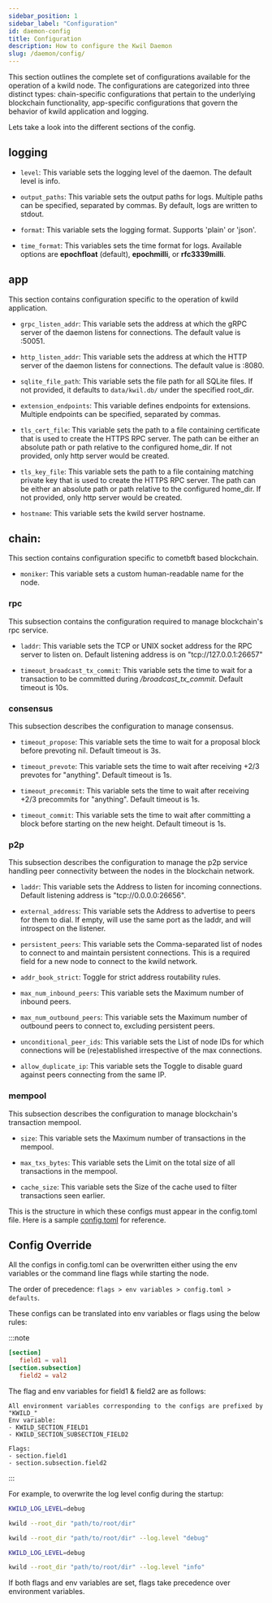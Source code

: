 ```yaml
---
sidebar_position: 1
sidebar_label: "Configuration"
id: daemon-config
title: Configuration
description: How to configure the Kwil Daemon
slug: /daemon/config/
---
```


This section outlines the complete set of configurations available for the operation of a kwild node. The configurations are categorized into three distinct types: chain-specific configurations that pertain to the underlying blockchain functionality, app-specific configurations that govern the behavior of kwild application and logging. 

Lets take a look into the different sections of the config. 

## logging

- `level`: This variable sets the logging level of the daemon. The default level is info.

- `output_paths`: This variable sets the output paths for logs. Multiple paths can be specified, separated by commas. By default, logs are written to stdout.

- `format`: This variable sets the logging format. Supports 'plain' or 'json'.

- `time_format`: This variables sets the time format for logs. Available options are **epochfloat** (default), **epochmilli**, or **rfc3339milli**.

## app   
This section contains configuration specific to the operation of kwild application.

- `grpc_listen_addr`: This variable sets the address at which the gRPC server of the daemon listens for connections. The default value is :50051.

- `http_listen_addr`: This variable sets the address at which the HTTP server of the daemon listens for connections. The default value is :8080.

- `sqlite_file_path`: This variable sets the file path for all SQLite files. If not provided, it defaults to `data/kwil.db/` under the specified root_dir.

- `extension_endpoints`: This variable defines endpoints for extensions. Multiple endpoints can be specified, separated by commas.

- `tls_cert_file`: This variable sets the path to a file containing certificate that is used to create the HTTPS RPC server. The path can be either an absolute path or path relative to the configured home_dir. If not provided, only http server would be created. 

- `tls_key_file`: This variable sets the path to a file containing matching private key that is used to create the HTTPS RPC server. The path can be either an absolute path or path relative to the configured home_dir. If not provided, only http server would be created.

- `hostname`: This variable sets the kwild server hostname.

## chain:
This section contains configuration specific to cometbft based blockchain.

- `moniker`: This variable sets a custom human-readable name for the node.

### rpc
This subsection contains the configuration required to manage blockchain's rpc service.

- `laddr`: This variable sets the TCP or UNIX socket address for the RPC server to listen on. Default listening address is on "tcp://127.0.0.1:26657"

- `timeout_broadcast_tx_commit`: This variable sets the time to wait for a transaction to be committed during */broadcast_tx_commit*. Default timeout is 10s.

### consensus
This subsection describes the configuration to manage consensus.

- `timeout_propose`: This variable sets the time to wait for a proposal block before prevoting nil. Default timeout is 3s.

- `timeout_prevote`: This variable sets the time to wait after receiving +2/3 prevotes for "anything". Default timeout is 1s.

- `timeout_precommit`: This variable sets the time to wait after receiving +2/3 precommits for "anything". Default timeout is 1s.

- `timeout_commit`: This variable sets the time to wait after committing a block before starting on the new height. Default timeout is 1s.

### p2p
This subsection describes the configuration to manage the p2p service handling peer connectivity between the nodes in the blockchain network.

- `laddr`: This variable sets the Address to listen for incoming connections. Default listening address is "tcp://0.0.0.0:26656".

- `external_address`: This variable sets the Address to advertise to peers for them to dial. If empty, will use the same port as the laddr, and will introspect on the listener.

- `persistent_peers`: This variable sets the Comma-separated list of nodes to connect to and maintain persistent connections. This is a required field for a new node to connect to the kwild network.

- `addr_book_strict`: Toggle for strict address routability rules.

- `max_num_inbound_peers`: This variable sets the Maximum number of inbound peers.

- `max_num_outbound_peers`: This variable sets the Maximum number of outbound peers to connect to, excluding persistent peers.

- `unconditional_peer_ids`: This variable sets the List of node IDs for which connections will be (re)established irrespective of the max connections.

- `allow_duplicate_ip`: This variable sets the Toggle to disable guard against peers connecting from the same IP.

### mempool
This subsection describes the configuration to manage blockchain's transaction mempool.

- `size`: This variable sets the Maximum number of transactions in the mempool.

- `max_txs_bytes`: This variable sets the Limit on the total size of all transactions in the mempool.

- `cache_size`: This variable sets the Size of the cache used to filter transactions seen earlier.

This is the structure in which these configs must appear in the config.toml file. Here is a sample [config.toml](./default_config.toml) for reference. 

## Config Override
All the configs in config.toml can be overwritten either using the env variables or the command line flags while starting the node.  

The order of precedence: `flags > env variables > config.toml > defaults`. 

These configs can be translated into env variables or flags using the below rules: 


:::note
``` title=config.toml
[section]
   field1 = val1
[section.subsection]
   field2 = val2
```
The flag and env variables for field1 & field2 are as follows:
```
All environment variables corresponding to the configs are prefixed by "KWILD_"
Env variable:
- KWILD_SECTION_FIELD1
- KWILD_SECTION_SUBSECTION_FIELD2

Flags:
- section.field1
- section.subsection.field2
```
:::

For example, to overwrite the log level config during the startup:
```bash title="Env variable"
KWILD_LOG_LEVEL=debug

kwild --root_dir "path/to/root/dir"
```

```bash title="Command line flag"
kwild --root_dir "path/to/root/dir" --log.level "debug"
```

```bash title="Both env and cmdline flags"
KWILD_LOG_LEVEL=debug

kwild --root_dir "path/to/root/dir" --log.level "info"
```
If both flags and env variables are set, flags take precedence over environment variables.

